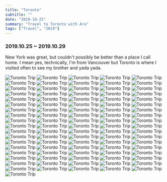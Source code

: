 ```yaml
---
title: "Toronto"
subtitle: ""
date: "2019-10-25"
summary: "Travel to Toronto with Ara"
tags: ["Travel", "2019"]
---
```


### 2019.10.25 ~ 2019.10.29

New York was great, but couldn't possibly be better than a place I call home.
I mean yes, technically, I'm from Vancouver but Toronto is where I visited often to see my brother and yada yada.

<div className="mx-auto max-w-lg">
  <Image
    width={1080}
    height={1440}
    quality={75}
    src="https://storage.googleapis.com/jaeungkim/blog/personal/2019-oct-toronto/1.jpg"
    alt="Toronto Trip"
  />
  <Image
    width={1080}
    height={1440}
    quality={75}
    src="https://storage.googleapis.com/jaeungkim/blog/personal/2019-oct-toronto/2.jpg"
    alt="Toronto Trip"
  />
  <Image
    width={1080}
    height={1440}
    quality={75}
    src="https://storage.googleapis.com/jaeungkim/blog/personal/2019-oct-toronto/3.jpg"
    alt="Toronto Trip"
  />
  <Image
    width={1080}
    height={1440}
    quality={75}
    src="https://storage.googleapis.com/jaeungkim/blog/personal/2019-oct-toronto/4.jpg"
    alt="Toronto Trip"
  />
  <Image
    width={1080}
    height={1440}
    quality={75}
    src="https://storage.googleapis.com/jaeungkim/blog/personal/2019-oct-toronto/5.jpg"
    alt="Toronto Trip"
  />
  <Image
    width={1080}
    height={1440}
    quality={75}
    src="https://storage.googleapis.com/jaeungkim/blog/personal/2019-oct-toronto/6.jpg"
    alt="Toronto Trip"
  />
  <Image
    width={1080}
    height={1440}
    quality={75}
    src="https://storage.googleapis.com/jaeungkim/blog/personal/2019-oct-toronto/7.jpeg"
    alt="Toronto Trip"
  />
  <Image
    width={1080}
    height={1440}
    quality={75}
    src="https://storage.googleapis.com/jaeungkim/blog/personal/2019-oct-toronto/8.jpg"
    alt="Toronto Trip"
  />
  <Image
    width={1080}
    height={1440}
    quality={75}
    src="https://storage.googleapis.com/jaeungkim/blog/personal/2019-oct-toronto/9.jpg"
    alt="Toronto Trip"
  />
  <Image
    width={1080}
    height={1440}
    quality={75}
    src="https://storage.googleapis.com/jaeungkim/blog/personal/2019-oct-toronto/10.jpg"
    alt="Toronto Trip"
  />
  <Image
    width={1080}
    height={1440}
    quality={75}
    src="https://storage.googleapis.com/jaeungkim/blog/personal/2019-oct-toronto/11.jpg"
    alt="Toronto Trip"
  />
  <Image
    width={1080}
    height={1440}
    quality={75}
    src="https://storage.googleapis.com/jaeungkim/blog/personal/2019-oct-toronto/12.jpg"
    alt="Toronto Trip"
  />
  <Image
    width={1080}
    height={1440}
    quality={75}
    src="https://storage.googleapis.com/jaeungkim/blog/personal/2019-oct-toronto/13.jpg"
    alt="Toronto Trip"
  />
  <Image
    width={1080}
    height={1440}
    quality={75}
    src="https://storage.googleapis.com/jaeungkim/blog/personal/2019-oct-toronto/14.jpg"
    alt="Toronto Trip"
  />
  <Image
    width={1080}
    height={1440}
    quality={75}
    src="https://storage.googleapis.com/jaeungkim/blog/personal/2019-oct-toronto/15.jpg"
    alt="Toronto Trip"
  />
  <Image
    width={1080}
    height={1440}
    quality={75}
    src="https://storage.googleapis.com/jaeungkim/blog/personal/2019-oct-toronto/16.jpg"
    alt="Toronto Trip"
  />
  <Image
    width={1080}
    height={1440}
    quality={75}
    src="https://storage.googleapis.com/jaeungkim/blog/personal/2019-oct-toronto/17.jpg"
    alt="Toronto Trip"
  />
  <Image
    width={1080}
    height={1440}
    quality={75}
    src="https://storage.googleapis.com/jaeungkim/blog/personal/2019-oct-toronto/18.jpg"
    alt="Toronto Trip"
  />
  <Image
    width={1080}
    height={1440}
    quality={75}
    src="https://storage.googleapis.com/jaeungkim/blog/personal/2019-oct-toronto/19.jpg"
    alt="Toronto Trip"
  />
  <Image
    width={1080}
    height={1440}
    quality={75}
    src="https://storage.googleapis.com/jaeungkim/blog/personal/2019-oct-toronto/20.jpg"
    alt="Toronto Trip"
  />
  <Image
    width={1080}
    height={1440}
    quality={75}
    src="https://storage.googleapis.com/jaeungkim/blog/personal/2019-oct-toronto/21.jpg"
    alt="Toronto Trip"
  />
  <Image
    width={1080}
    height={1440}
    quality={75}
    src="https://storage.googleapis.com/jaeungkim/blog/personal/2019-oct-toronto/22.jpg"
    alt="Toronto Trip"
  />
  <Image
    width={1080}
    height={1440}
    quality={75}
    src="https://storage.googleapis.com/jaeungkim/blog/personal/2019-oct-toronto/23.jpg"
    alt="Toronto Trip"
  />
  <Image
    width={1080}
    height={1440}
    quality={75}
    src="https://storage.googleapis.com/jaeungkim/blog/personal/2019-oct-toronto/24.jpg"
    alt="Toronto Trip"
  />
  <Image
    width={1080}
    height={1440}
    quality={75}
    src="https://storage.googleapis.com/jaeungkim/blog/personal/2019-oct-toronto/25.jpg"
    alt="Toronto Trip"
  />
  <Image
    width={1080}
    height={1440}
    quality={75}
    src="https://storage.googleapis.com/jaeungkim/blog/personal/2019-oct-toronto/26.jpg"
    alt="Toronto Trip"
  />
  <Image
    width={1080}
    height={1440}
    quality={75}
    src="https://storage.googleapis.com/jaeungkim/blog/personal/2019-oct-toronto/27.jpg"
    alt="Toronto Trip"
  />
  <Image
    width={1080}
    height={1440}
    quality={75}
    src="https://storage.googleapis.com/jaeungkim/blog/personal/2019-oct-toronto/28.jpg"
    alt="Toronto Trip"
  />
  <Image
    width={1080}
    height={1440}
    quality={75}
    src="https://storage.googleapis.com/jaeungkim/blog/personal/2019-oct-toronto/29.jpg"
    alt="Toronto Trip"
  />
  <Image
    width={1080}
    height={1440}
    quality={75}
    src="https://storage.googleapis.com/jaeungkim/blog/personal/2019-oct-toronto/30.jpg"
    alt="Toronto Trip"
  />
  <Image
    width={1080}
    height={1440}
    quality={75}
    src="https://storage.googleapis.com/jaeungkim/blog/personal/2019-oct-toronto/31.jpg"
    alt="Toronto Trip"
  />
  <Image
    width={1080}
    height={1440}
    quality={75}
    src="https://storage.googleapis.com/jaeungkim/blog/personal/2019-oct-toronto/32.jpg"
    alt="Toronto Trip"
  />
  <Image
    width={1080}
    height={1440}
    quality={75}
    src="https://storage.googleapis.com/jaeungkim/blog/personal/2019-oct-toronto/33.jpg"
    alt="Toronto Trip"
  />
  <Image
    width={1080}
    height={1440}
    quality={75}
    src="https://storage.googleapis.com/jaeungkim/blog/personal/2019-oct-toronto/34.jpg"
    alt="Toronto Trip"
  />
  <Image
    width={1080}
    height={1440}
    quality={75}
    src="https://storage.googleapis.com/jaeungkim/blog/personal/2019-oct-toronto/35.jpg"
    alt="Toronto Trip"
  />
  <Image
    width={1080}
    height={1440}
    quality={75}
    src="https://storage.googleapis.com/jaeungkim/blog/personal/2019-oct-toronto/36.jpg"
    alt="Toronto Trip"
  />
  <Image
    width={1080}
    height={1440}
    quality={75}
    src="https://storage.googleapis.com/jaeungkim/blog/personal/2019-oct-toronto/37.jpg"
    alt="Toronto Trip"
  />
  <Image
    width={1080}
    height={1440}
    quality={75}
    src="https://storage.googleapis.com/jaeungkim/blog/personal/2019-oct-toronto/38.jpg"
    alt="Toronto Trip"
  />
  <Image
    width={1080}
    height={1440}
    quality={75}
    src="https://storage.googleapis.com/jaeungkim/blog/personal/2019-oct-toronto/39.jpg"
    alt="Toronto Trip"
  />
  <Image
    width={1080}
    height={1440}
    quality={75}
    src="https://storage.googleapis.com/jaeungkim/blog/personal/2019-oct-toronto/40.jpg"
    alt="Toronto Trip"
  />
  <Image
    width={1080}
    height={1440}
    quality={75}
    src="https://storage.googleapis.com/jaeungkim/blog/personal/2019-oct-toronto/41.jpg"
    alt="Toronto Trip"
  />
  <Image
    width={1080}
    height={1440}
    quality={75}
    src="https://storage.googleapis.com/jaeungkim/blog/personal/2019-oct-toronto/42.jpg"
    alt="Toronto Trip"
  />
  <Image
    width={1080}
    height={1440}
    quality={75}
    src="https://storage.googleapis.com/jaeungkim/blog/personal/2019-oct-toronto/43.jpg"
    alt="Toronto Trip"
  />
  <Image
    width={1080}
    height={1440}
    quality={75}
    src="https://storage.googleapis.com/jaeungkim/blog/personal/2019-oct-toronto/44.jpg"
    alt="Toronto Trip"
  />
  <Image
    width={1080}
    height={1440}
    quality={75}
    src="https://storage.googleapis.com/jaeungkim/blog/personal/2019-oct-toronto/45.jpg"
    alt="Toronto Trip"
  />
  <Image
    width={1080}
    height={1440}
    quality={75}
    src="https://storage.googleapis.com/jaeungkim/blog/personal/2019-oct-toronto/46.jpg"
    alt="Toronto Trip"
  />
  <Image
    width={1080}
    height={1440}
    quality={75}
    src="https://storage.googleapis.com/jaeungkim/blog/personal/2019-oct-toronto/47.jpg"
    alt="Toronto Trip"
  />
  <Image
    width={1080}
    height={1440}
    quality={75}
    src="https://storage.googleapis.com/jaeungkim/blog/personal/2019-oct-toronto/48.jpg"
    alt="Toronto Trip"
  />
  <Image
    width={1080}
    height={1440}
    quality={75}
    src="https://storage.googleapis.com/jaeungkim/blog/personal/2019-oct-toronto/49.jpg"
    alt="Toronto Trip"
  />
  <Image
    width={1080}
    height={1440}
    quality={75}
    src="https://storage.googleapis.com/jaeungkim/blog/personal/2019-oct-toronto/50.jpg"
    alt="Toronto Trip"
  />
  <Image
    width={1080}
    height={1440}
    quality={75}
    src="https://storage.googleapis.com/jaeungkim/blog/personal/2019-oct-toronto/51.jpg"
    alt="Toronto Trip"
  />
  <Image
    width={1080}
    height={1440}
    quality={75}
    src="https://storage.googleapis.com/jaeungkim/blog/personal/2019-oct-toronto/52.jpg"
    alt="Toronto Trip"
  />
  <Image
    width={1080}
    height={1440}
    quality={75}
    src="https://storage.googleapis.com/jaeungkim/blog/personal/2019-oct-toronto/53.jpg"
    alt="Toronto Trip"
  />
  <Image
    width={1080}
    height={1440}
    quality={75}
    src="https://storage.googleapis.com/jaeungkim/blog/personal/2019-oct-toronto/54.jpg"
    alt="Toronto Trip"
  />
  <Image
    width={1080}
    height={1440}
    quality={75}
    src="https://storage.googleapis.com/jaeungkim/blog/personal/2019-oct-toronto/55.jpg"
    alt="Toronto Trip"
  />
  <Image
    width={1080}
    height={1440}
    quality={75}
    src="https://storage.googleapis.com/jaeungkim/blog/personal/2019-oct-toronto/56.jpg"
    alt="Toronto Trip"
  />
  <Image
    width={1080}
    height={1440}
    quality={75}
    src="https://storage.googleapis.com/jaeungkim/blog/personal/2019-oct-toronto/57.jpg"
    alt="Toronto Trip"
  />
  <Image
    width={1080}
    height={1440}
    quality={75}
    src="https://storage.googleapis.com/jaeungkim/blog/personal/2019-oct-toronto/58.jpg"
    alt="Toronto Trip"
  />
  <Image
    width={1080}
    height={1440}
    quality={75}
    src="https://storage.googleapis.com/jaeungkim/blog/personal/2019-oct-toronto/59.jpg"
    alt="Toronto Trip"
  />
  <Image
    width={1080}
    height={1440}
    quality={75}
    src="https://storage.googleapis.com/jaeungkim/blog/personal/2019-oct-toronto/60.jpg"
    alt="Toronto Trip"
  />
  <Image
    width={1080}
    height={1440}
    quality={75}
    src="https://storage.googleapis.com/jaeungkim/blog/personal/2019-oct-toronto/61.jpg"
    alt="Toronto Trip"
  />
  <Image
    width={1080}
    height={1440}
    quality={75}
    src="https://storage.googleapis.com/jaeungkim/blog/personal/2019-oct-toronto/62.jpg"
    alt="Toronto Trip"
  />
  <Image
    width={1080}
    height={1440}
    quality={75}
    src="https://storage.googleapis.com/jaeungkim/blog/personal/2019-oct-toronto/63.jpg"
    alt="Toronto Trip"
  />
  <Image
    width={1080}
    height={1440}
    quality={75}
    src="https://storage.googleapis.com/jaeungkim/blog/personal/2019-oct-toronto/64.jpg"
    alt="Toronto Trip"
  />
  <Image
    width={1080}
    height={1440}
    quality={75}
    src="https://storage.googleapis.com/jaeungkim/blog/personal/2019-oct-toronto/65.jpg"
    alt="Toronto Trip"
  />
  <Image
    width={1080}
    height={1440}
    quality={75}
    src="https://storage.googleapis.com/jaeungkim/blog/personal/2019-oct-toronto/66.jpg"
    alt="Toronto Trip"
  />
  <Image
    width={1080}
    height={1440}
    quality={75}
    src="https://storage.googleapis.com/jaeungkim/blog/personal/2019-oct-toronto/67.jpg"
    alt="Toronto Trip"
  />
  <Image
    width={1080}
    height={1440}
    quality={75}
    src="https://storage.googleapis.com/jaeungkim/blog/personal/2019-oct-toronto/68.jpg"
    alt="Toronto Trip"
  />
  <Image
    width={1080}
    height={1440}
    quality={75}
    src="https://storage.googleapis.com/jaeungkim/blog/personal/2019-oct-toronto/69.jpg"
    alt="Toronto Trip"
  />
  <Image
    width={1080}
    height={1440}
    quality={75}
    src="https://storage.googleapis.com/jaeungkim/blog/personal/2019-oct-toronto/70.jpg"
    alt="Toronto Trip"
  />
  <Image
    width={1080}
    height={1440}
    quality={75}
    src="https://storage.googleapis.com/jaeungkim/blog/personal/2019-oct-toronto/71.jpg"
    alt="Toronto Trip"
  />
  <Image
    width={1080}
    height={1440}
    quality={75}
    src="https://storage.googleapis.com/jaeungkim/blog/personal/2019-oct-toronto/72.jpg"
    alt="Toronto Trip"
  />
  <Image
    width={1080}
    height={1440}
    quality={75}
    src="https://storage.googleapis.com/jaeungkim/blog/personal/2019-oct-toronto/73.jpg"
    alt="Toronto Trip"
  />
  <Image
    width={1080}
    height={1440}
    quality={75}
    src="https://storage.googleapis.com/jaeungkim/blog/personal/2019-oct-toronto/74.jpg"
    alt="Toronto Trip"
  />
  <Image
    width={1080}
    height={1440}
    quality={75}
    src="https://storage.googleapis.com/jaeungkim/blog/personal/2019-oct-toronto/75.jpeg"
    alt="Toronto Trip"
  />
  <Image
    width={1080}
    height={1440}
    quality={75}
    src="https://storage.googleapis.com/jaeungkim/blog/personal/2019-oct-toronto/76.jpg"
    alt="Toronto Trip"
  />
  <Image
    width={1080}
    height={1440}
    quality={75}
    src="https://storage.googleapis.com/jaeungkim/blog/personal/2019-oct-toronto/77.jpg"
    alt="Toronto Trip"
  />
  <Image
    width={1080}
    height={1440}
    quality={75}
    src="https://storage.googleapis.com/jaeungkim/blog/personal/2019-oct-toronto/78.jpg"
    alt="Toronto Trip"
  />
  <Image
    width={1080}
    height={1440}
    quality={75}
    src="https://storage.googleapis.com/jaeungkim/blog/personal/2019-oct-toronto/79.jpg"
    alt="Toronto Trip"
  />
  <Image
    width={1080}
    height={1440}
    quality={75}
    src="https://storage.googleapis.com/jaeungkim/blog/personal/2019-oct-toronto/80.jpg"
    alt="Toronto Trip"
  />
  <Image
    width={1080}
    height={1440}
    quality={75}
    src="https://storage.googleapis.com/jaeungkim/blog/personal/2019-oct-toronto/81.jpg"
    alt="Toronto Trip"
  />
  <Image
    width={1080}
    height={1440}
    quality={75}
    src="https://storage.googleapis.com/jaeungkim/blog/personal/2019-oct-toronto/82.jpg"
    alt="Toronto Trip"
  />
  <Image
    width={1080}
    height={1440}
    quality={75}
    src="https://storage.googleapis.com/jaeungkim/blog/personal/2019-oct-toronto/83.jpg"
    alt="Toronto Trip"
  />
  <Image
    width={1080}
    height={1440}
    quality={75}
    src="https://storage.googleapis.com/jaeungkim/blog/personal/2019-oct-toronto/84.jpg"
    alt="Toronto Trip"
  />
  <Image
    width={1080}
    height={1440}
    quality={75}
    src="https://storage.googleapis.com/jaeungkim/blog/personal/2019-oct-toronto/85.jpg"
    alt="Toronto Trip"
  />
  <Image
    width={1080}
    height={1440}
    quality={75}
    src="https://storage.googleapis.com/jaeungkim/blog/personal/2019-oct-toronto/86.jpg"
    alt="Toronto Trip"
  />
  <Image
    width={1080}
    height={1440}
    quality={75}
    src="https://storage.googleapis.com/jaeungkim/blog/personal/2019-oct-toronto/87.jpg"
    alt="Toronto Trip"
  />
  <Image
    width={1080}
    height={1440}
    quality={75}
    src="https://storage.googleapis.com/jaeungkim/blog/personal/2019-oct-toronto/88.jpg"
    alt="Toronto Trip"
  />
  <Image
    width={1080}
    height={1440}
    quality={75}
    src="https://storage.googleapis.com/jaeungkim/blog/personal/2019-oct-toronto/89.jpg"
    alt="Toronto Trip"
  />
  <Image
    width={1080}
    height={1440}
    quality={75}
    src="https://storage.googleapis.com/jaeungkim/blog/personal/2019-oct-toronto/90.jpg"
    alt="Toronto Trip"
  />
  <Image
    width={1080}
    height={1440}
    quality={75}
    src="https://storage.googleapis.com/jaeungkim/blog/personal/2019-oct-toronto/91.jpg"
    alt="Toronto Trip"
  />
</div>
